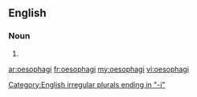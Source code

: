 {{also|œsophagi}}
==English==

===Noun===
{{infl}}

# {{irregular plural of|oesophagus}}

[[Category:English irregular plurals ending in "-i"]]

[[ar:oesophagi]]
[[fr:oesophagi]]
[[my:oesophagi]]
[[vi:oesophagi]]